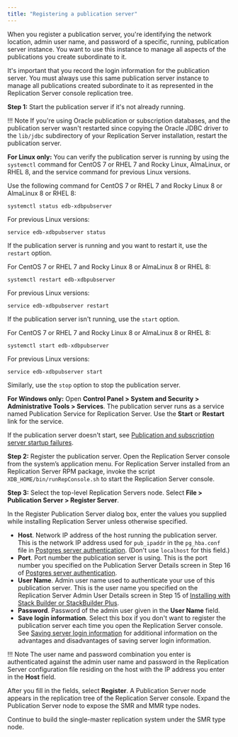 ```yaml
---
title: "Registering a publication server"
---
```


<div id="registering_publication_server" class="registered_link"></div>

When you register a publication server, you're identifying the network location, admin user name, and password of a specific, running, publication server instance. You want to use this instance to manage all aspects of the publications you create subordinate to it.

It's important that you record the login information for the publication server. You must always use this same publication server instance to manage all publications created subordinate to it as represented in the Replication Server console replication tree.

**Step 1:** Start the publication server if it's not already running.

!!! Note
    If you're using Oracle publication or subscription databases, and the publication server wasn't restarted since copying the Oracle JDBC driver to the `lib/jdbc` subdirectory of your Replication Server installation, restart the publication server.

**For Linux only:** You can verify the publication server is running by using the `systemctl` command for CentOS 7 or RHEL 7 and Rocky Linux, AlmaLinux, or RHEL 8, and the service command for previous Linux versions.

Use the following command for CentOS 7 or RHEL 7 and Rocky Linux 8 or AlmaLinux 8 or RHEL 8:

```shell
systemctl status edb-xdbpubserver
```

For previous Linux versions:

```shell
service edb-xdbpubserver status
```

If the publication server is running and you want to restart it, use the `restart` option.

For CentOS 7 or RHEL 7 and Rocky Linux 8 or AlmaLinux 8 or RHEL 8:

```shell
systemctl restart edb-xdbpubserver
```

For previous Linux versions:

```shell
service edb-xdbpubserver restart
```

If the publication server isn't running, use the `start` option.

For CentOS 7 or RHEL 7 and Rocky Linux 8 or AlmaLinux 8 or RHEL 8:

```shell
systemctl start edb-xdbpubserver
```

For previous Linux versions:

```shell
service edb-xdbpubserver start
```

Similarly, use the `stop` option to stop the publication server.

**For Windows only:** Open **Control Panel > System and Security > Administrative Tools > Services**. The publication server runs as a service named Publication Service for Replication Server. Use the **Start** or **Restart** link for the service.

If the publication server doesn't start, see [Publication and subscription server startup failures](../../10_appendix/02_resolving_problems/02_where_to_look_for_errors/#pub_and_sub_startup_failures).

**Step 2:** Register the publication server. Open the Replication Server console from the system’s application menu. For Replication Server installed from an Replication Server RPM package, invoke the script `XDB_HOME/bin/runRepConsole.sh` to start the Replication Server console.

**Step 3:** Select the top-level Replication Servers node. Select **File > Publication Server > Register Server**. 

In the Register Publication Server dialog box, enter the values you supplied while installing Replication Server unless otherwise specified.

-   **Host**. Network IP address of the host running the publication server. This is the network IP address used for `pub_ipaddr` in the `pg_hba.conf` file in [Postgres server authentication](../01_prerequisites/06_verifying_host_accessibility/#postgres_server_auth). (Don't use `localhost` for this field.)
-   **Port**. Port number the publication server is using. This is the port number you specified on the Publication Server Details screen in Step 16 of [Postgres server authentication](../../03_installation/01_installing_with_stackbuilder/#installing_with_stackbuilder).
-   **User Name**. Admin user name used to authenticate your use of this publication server. This is the user name you specified on the Replication Server Admin User Details screen in Step 15 of [Installing with Stack Builder or StackBuilder Plus](../../03_installation/01_installing_with_stackbuilder/#installing_with_stackbuilder).
-   **Password**. Password of the admin user given in the **User Name** field.
-   **Save login information**. Select this box if you don't want to register the publication server each time you open the Replication Server console. See [Saving server login information](../../04_intro_xdb_console/#saving_server_login_info) for additional information on the advantages and disadvantages of saving server login information.

!!! Note
    The user name and password combination you enter is authenticated against the admin user name and password in the Replication Server configuration file residing on the host with the IP address you enter in the **Host** field.

After you fill in the fields, select **Register**. A Publication Server node appears in the replication tree of the Replication Server console. Expand the Publication Server node to expose the SMR and MMR type nodes.

Continue to build the single-master replication system under the SMR type node.
